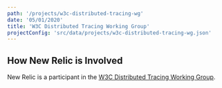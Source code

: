 ```yaml
---
path: '/projects/w3c-distributed-tracing-wg'
date: '05/01/2020'
title: 'W3C Distributed Tracing Working Group'
projectConfig: 'src/data/projects/w3c-distributed-tracing-wg.json'
---
```


## How New Relic is Involved

New Relic is a participant in the [W3C Distributed Tracing Working Group](https://www.w3.org/2018/distributed-tracing/).
